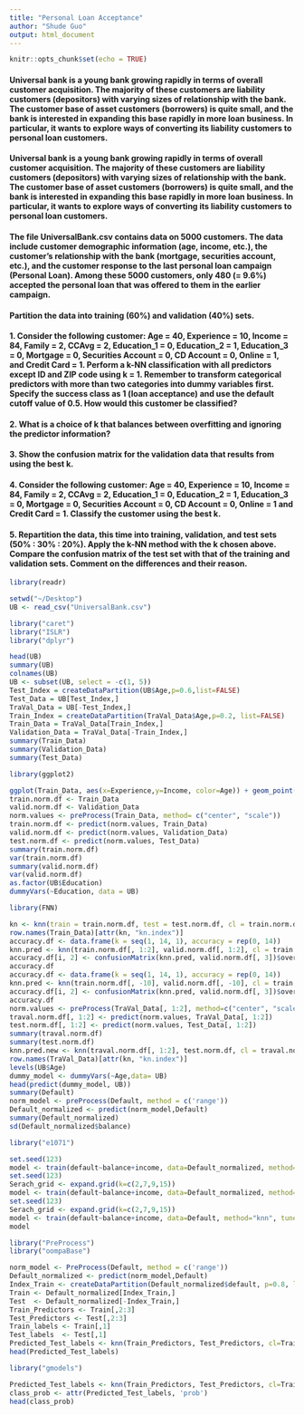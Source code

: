 ```yaml
---
title: "Personal Loan Acceptance"
author: "Shude Guo"
output: html_document
---
```


```r
knitr::opts_chunk$set(echo = TRUE)
```

#### Universal bank is a young bank growing rapidly in terms of overall customer acquisition. The majority of these customers are liability customers (depositors) with varying sizes of relationship with the bank. The customer base of asset customers (borrowers) is quite small, and the bank is interested in expanding this base rapidly in more loan business. In particular, it wants to explore ways of converting its liability customers to personal loan customers.
#### Universal bank is a young bank growing rapidly in terms of overall customer acquisition. The majority of these customers are liability customers (depositors) with varying sizes of relationship with the bank. The customer base of asset customers (borrowers) is quite small, and the bank is interested in expanding this base rapidly in more loan business. In particular, it wants to explore ways of converting its liability customers to personal loan customers.
#### The file UniversalBank.csv contains data on 5000 customers. The data include customer demographic information (age, income, etc.), the customer’s relationship with the bank (mortgage, securities account, etc.), and the customer response to the last personal loan campaign (Personal Loan). Among these 5000 customers, only 480 (= 9.6%) accepted the personal loan that was offered to them in the earlier campaign.
#### Partition the data into training (60%) and validation (40%) sets.
#### 1.	 Consider the following customer: Age = 40, Experience = 10, Income = 84, Family = 2, CCAvg = 2, Education_1 = 0, Education_2 = 1, Education_3 = 0, Mortgage = 0, Securities Account = 0, CD Account = 0, Online = 1, and Credit Card = 1. Perform a k-NN classification with all predictors except ID and ZIP code using k = 1. Remember to transform categorical predictors with more than two categories into dummy variables first. Specify the success class as 1 (loan acceptance) and use the default cutoff value of 0.5. How would this customer be classified?
#### 2.	What is a choice of k that balances between overfitting and ignoring the predictor information?
#### 3. Show the confusion matrix for the validation data that results from using the best k.
#### 4.	Consider the following customer: Age = 40, Experience = 10, Income = 84, Family = 2, CCAvg = 2, Education_1 = 0, Education_2 = 1, Education_3 = 0, Mortgage = 0, Securities Account = 0, CD Account = 0, Online = 1 and Credit Card = 1. Classify the customer using the best k.
#### 5.	Repartition the data, this time into training, validation, and test sets (50% : 30% : 20%). Apply the k-NN method with the k chosen above. Compare the confusion matrix of the test set with that of the training and validation sets. Comment on the differences and their reason.

```r
library(readr)
```

```r
setwd("~/Desktop")
UB <- read_csv("UniversalBank.csv")
```

```r
library("caret")
library("ISLR")
library("dplyr")
```

```r
head(UB)
summary(UB)
colnames(UB)
UB <- subset(UB, select = -c(1, 5))
Test_Index = createDataPartition(UB$Age,p=0.6,list=FALSE) 
Test_Data = UB[Test_Index,]
TraVal_Data = UB[-Test_Index,]
Train_Index = createDataPartition(TraVal_Data$Age,p=0.2, list=FALSE)
Train_Data = TraVal_Data[Train_Index,]
Validation_Data = TraVal_Data[-Train_Index,]
summary(Train_Data)
summary(Validation_Data)
summary(Test_Data)
```

```r
library(ggplot2)
```

```r
ggplot(Train_Data, aes(x=Experience,y=Income, color=Age)) + geom_point() 
train.norm.df <- Train_Data
valid.norm.df <- Validation_Data
norm.values <- preProcess(Train_Data, method= c("center", "scale"))
train.norm.df <- predict(norm.values, Train_Data) 
valid.norm.df <- predict(norm.values, Validation_Data)
test.norm.df <- predict(norm.values, Test_Data)
summary(train.norm.df)
var(train.norm.df)
summary(valid.norm.df)
var(valid.norm.df)
as.factor(UB$Education)
dummyVars(~Education, data = UB)
```

```r
library(FNN)
```

```r
kn <- knn(train = train.norm.df, test = test.norm.df, cl = train.norm.df[,3], k=3, prob=TRUE)
row.names(Train_Data)[attr(kn, "kn.index")]          
accuracy.df <- data.frame(k = seq(1, 14, 1), accuracy = rep(0, 14))
knn.pred <- knn(train.norm.df[, 1:2], valid.norm.df[, 1:2], cl = train.norm.df[, 3])
accuracy.df[i, 2] <- confusionMatrix(knn.pred, valid.norm.df[, 3])$overall[1]
accuracy.df
accuracy.df <- data.frame(k = seq(1, 14, 1), accuracy = rep(0, 14))
knn.pred <- knn(train.norm.df[, -10], valid.norm.df[, -10], cl = train.norm.df[, 10])
accuracy.df[i, 2] <- confusionMatrix(knn.pred, valid.norm.df[, 3])$overall[1]
accuracy.df
norm.values <- preProcess(TraVal_Data[, 1:2], method=c("center", "scale")) 
traval.norm.df[, 1:2] <- predict(norm.values, TraVal_Data[, 1:2])
test.norm.df[, 1:2] <- predict(norm.values, Test_Data[, 1:2])
summary(traval.norm.df)
summary(test.norm.df)
knn.pred.new <- knn(traval.norm.df[, 1:2], test.norm.df, cl = traval.norm.df[, 3], k = 9)
row.names(TraVal_Data)[attr(kn, "kn.index")]
levels(UB$Age)
dummy_model <- dummyVars(~Age,data= UB)
head(predict(dummy_model, UB))
summary(Default)
norm_model <- preProcess(Default, method = c('range'))
Default_normalized <- predict(norm_model,Default)
summary(Default_normalized)
sd(Default_normalized$balance)
```

```r
library("e1071")
```

```r
set.seed(123)
model <- train(default~balance+income, data=Default_normalized, method="knn")
set.seed(123)
Serach_grid <- expand.grid(k=c(2,7,9,15))
model <- train(default~balance+income, data=Default_normalized, method="knn", tuneGrid=Serach_grid)
set.seed(123)
Serach_grid <- expand.grid(k=c(2,7,9,15))
model <- train(default~balance+income, data=Default, method="knn", tuneGrid=Serach_grid, preProcess='range')
model
```

```r
library("PreProcess")
library("oompaBase")
```

```r
norm_model <- PreProcess(Default, method = c('range'))
Default_normalized <- predict(norm_model,Default)
Index_Train <- createDataPartition(Default_normalized$default, p=0.8, list=FALSE)
Train <- Default_normalized[Index_Train,]
Test  <- Default_normalized[-Index_Train,]
Train_Predictors <- Train[,2:3] 
Test_Predictors <- Test[,2:3]
Train_labels <- Train[,1] 
Test_labels  <- Test[,1] 
Predicted_Test_labels <- knn(Train_Predictors, Test_Predictors, cl=Train_labels, k=4)
head(Predicted_Test_labels)
```

```r
library("gmodels")
```

```r
Predicted_Test_labels <- knn(Train_Predictors, Test_Predictors, cl=Train_labels, k=100, prob=TRUE)
class_prob <- attr(Predicted_Test_labels, 'prob')
head(class_prob)
```